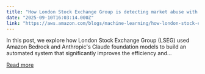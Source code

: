 ```yaml
---
title: "How London Stock Exchange Group is detecting market abuse with their AI-powered Surveillance Guide on Amazon Bedrock"
date: "2025-09-10T16:03:14.000Z"
link: "https://aws.amazon.com/blogs/machine-learning/how-london-stock-exchange-group-is-detecting-market-abuse-with-their-ai-powered-surveillance-guide-on-amazon-bedrock/"
---
```


In this post, we explore how London Stock Exchange Group (LSEG) used Amazon Bedrock and Anthropic's Claude foundation models to build an automated system that significantly improves the efficiency and...

[Read more](https://aws.amazon.com/blogs/machine-learning/how-london-stock-exchange-group-is-detecting-market-abuse-with-their-ai-powered-surveillance-guide-on-amazon-bedrock/)
